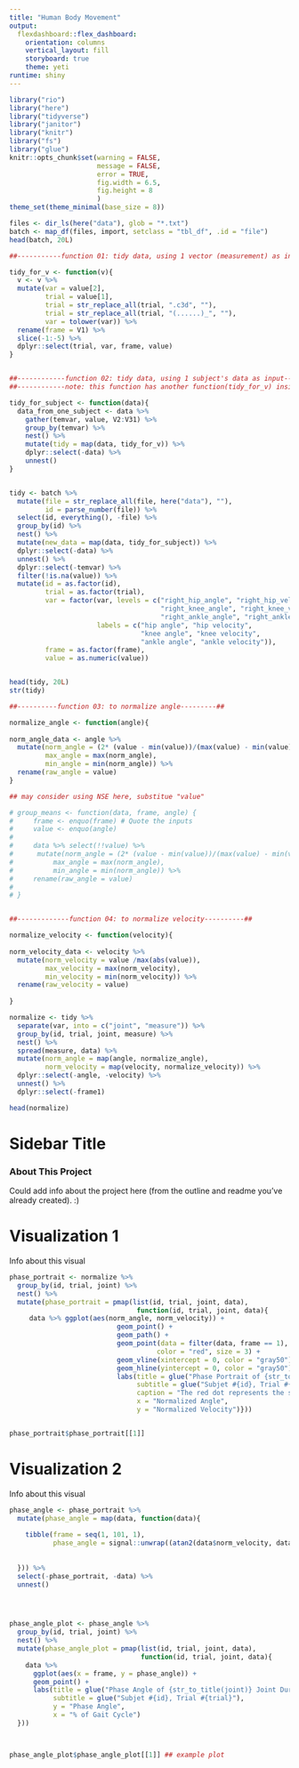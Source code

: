 ```yaml
---
title: "Human Body Movement"
output: 
  flexdashboard::flex_dashboard:
    orientation: columns
    vertical_layout: fill
    storyboard: true
    theme: yeti
runtime: shiny
---
```


```r
library("rio")
library("here")
library("tidyverse")
library("janitor")
library("knitr")
library("fs")
library("glue")
knitr::opts_chunk$set(warning = FALSE,
                      message = FALSE,
                      error = TRUE,
                      fig.width = 6.5,
                      fig.height = 8
                      )
theme_set(theme_minimal(base_size = 8))

files <- dir_ls(here("data"), glob = "*.txt")
batch <- map_df(files, import, setclass = "tbl_df", .id = "file")
head(batch, 20L)

##-----------function 01: tidy data, using 1 vector (measurement) as input-----##

tidy_for_v <- function(v){
  v <- v %>% 
  mutate(var = value[2],
         trial = value[1],
         trial = str_replace_all(trial, ".c3d", ""),
         trial = str_replace_all(trial, "(......)_", ""),
         var = tolower(var)) %>%
  rename(frame = V1) %>% 
  slice(-1:-5) %>% 
  dplyr::select(trial, var, frame, value) 
}


##------------function 02: tidy data, using 1 subject's data as input---------------##
##------------note: this function has another function(tidy_for_v) inside--------##

tidy_for_subject <- function(data){
  data_from_one_subject <- data %>% 
    gather(temvar, value, V2:V31) %>% 
    group_by(temvar) %>% 
    nest() %>% 
    mutate(tidy = map(data, tidy_for_v)) %>% 
    dplyr::select(-data) %>%
    unnest() 
}


tidy <- batch %>% 
  mutate(file = str_replace_all(file, here("data"), ""),
         id = parse_number(file)) %>% 
  select(id, everything(), -file) %>% 
  group_by(id) %>%
  nest() %>% 
  mutate(new_data = map(data, tidy_for_subject)) %>% 
  dplyr::select(-data) %>%
  unnest() %>%
  dplyr::select(-temvar) %>%
  filter(!is.na(value)) %>% 
  mutate(id = as.factor(id),
         trial = as.factor(trial),
         var = factor(var, levels = c("right_hip_angle", "right_hip_velocity", 
                                      "right_knee_angle", "right_knee_velocity", 
                                      "right_ankle_angle", "right_ankle_velocity"),
                      labels = c("hip angle", "hip velocity",
                                 "knee angle", "knee velocity",
                                 "ankle angle", "ankle velocity")),
         frame = as.factor(frame),
         value = as.numeric(value))


head(tidy, 20L)
str(tidy)

##----------function 03: to normalize angle---------##

normalize_angle <- function(angle){
  
norm_angle_data <- angle %>% 
  mutate(norm_angle = (2* (value - min(value))/(max(value) - min(value))) - 1,
         max_angle = max(norm_angle),
         min_angle = min(norm_angle)) %>% 
  rename(raw_angle = value)
}

## may consider using NSE here, substitue "value"

# group_means <- function(data, frame, angle) {
#     frame <- enquo(frame) # Quote the inputs
#     value <- enquo(angle)
#     
#     data %>% select(!!value) %>%
#      mutate(norm_angle = (2* (value - min(value))/(max(value) - min(value))) - 1,
#          max_angle = max(norm_angle),
#          min_angle = min(norm_angle)) %>% 
#     rename(raw_angle = value)
#         
# }


##-------------function 04: to normalize velocity----------##

normalize_velocity <- function(velocity){
  
norm_velocity_data <- velocity %>% 
  mutate(norm_velocity = value /max(abs(value)),
         max_velocity = max(norm_velocity),
         min_velocity = min(norm_velocity)) %>% 
  rename(raw_velocity = value)
  
}

normalize <- tidy %>% 
  separate(var, into = c("joint", "measure")) %>% 
  group_by(id, trial, joint, measure) %>% 
  nest() %>% 
  spread(measure, data) %>% 
  mutate(norm_angle = map(angle, normalize_angle),
         norm_velocity = map(velocity, normalize_velocity)) %>% 
  dplyr::select(-angle, -velocity) %>% 
  unnest() %>% 
  dplyr::select(-frame1)

head(normalize)

```

Sidebar Title {.sidebar}
============
### About This Project

Could add info about the project here (from the outline and readme you've already created). :) 

# Visualization 1

Info about this visual

```r
phase_portrait <- normalize %>% 
  group_by(id, trial, joint) %>% 
  nest() %>% 
  mutate(phase_portrait = pmap(list(id, trial, joint, data), 
                                function(id, trial, joint, data){
     data %>% ggplot(aes(norm_angle, norm_velocity)) +
                           geom_point() +
                           geom_path() +
                           geom_point(data = filter(data, frame == 1), 
                                     color = "red", size = 3) +
                           geom_vline(xintercept = 0, color = "gray50") +
                           geom_hline(yintercept = 0, color = "gray50") +
                           labs(title = glue("Phase Portrait of {str_to_title(joint)} Joint"),
                                subtitle = glue("Subjet #{id}, Trial #{trial}"),
                                caption = "The red dot represents the start of cycle", 
                                x = "Normalized Angle",
                                y = "Normalized Velocity")}))


phase_portrait$phase_portrait[[1]]
```


# Visualization 2 

Info about this visual


```r
phase_angle <- phase_portrait %>% 
  mutate(phase_angle = map(data, function(data){
    
    tibble(frame = seq(1, 101, 1),
           phase_angle = signal::unwrap((atan2(data$norm_velocity, data$norm_angle))) * 180 / pi)
    
    
  })) %>% 
  select(-phase_portrait, -data) %>% 
  unnest() 




phase_angle_plot <- phase_angle %>% 
  group_by(id, trial, joint) %>% 
  nest() %>% 
  mutate(phase_angle_plot = pmap(list(id, trial, joint, data), 
                                 function(id, trial, joint, data){
    data %>%
      ggplot(aes(x = frame, y = phase_angle)) +
      geom_point() +
      labs(title = glue("Phase Angle of {str_to_title(joint)} Joint During A Gait Cycle"),
           subtitle = glue("Subjet #{id}, Trial #{trial}"),
           y = "Phase Angle",
           x = "% of Gait Cycle")
  }))



phase_angle_plot$phase_angle_plot[[1]] ## example plot
```

